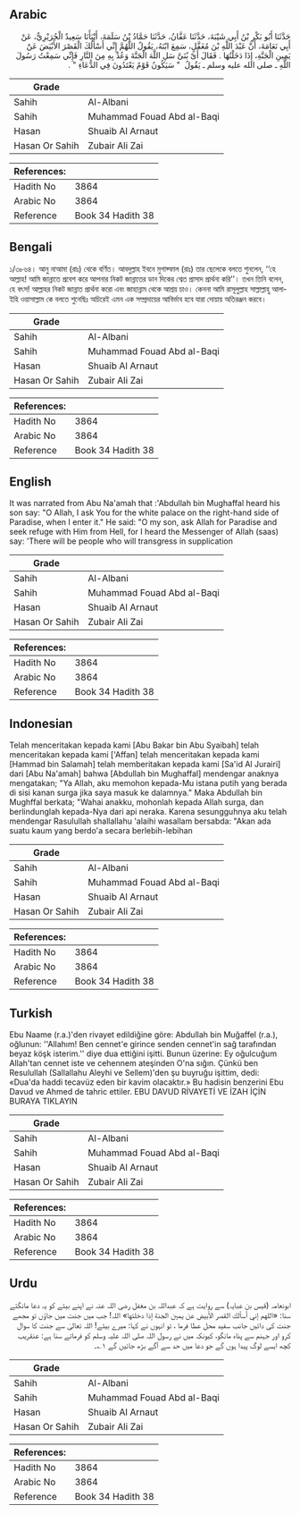 ## Arabic


<div dir="rtl" lang="ar" style={{fontSize:'larger',backgroundColor:'#f8f9fa',padding:20}}>
حَدَّثَنَا أَبُو بَكْرِ بْنُ أَبِي شَيْبَةَ، حَدَّثَنَا عَفَّانُ، حَدَّثَنَا حَمَّادُ بْنُ سَلَمَةَ، أَنْبَأَنَا سَعِيدٌ الْجُرَيْرِيُّ، عَنْ أَبِي نَعَامَةَ، أَنَّ عَبْدَ اللَّهِ بْنَ مُغَفَّلٍ، سَمِعَ ابْنَهُ، يَقُولُ اللَّهُمَّ إِنِّي أَسْأَلُكَ الْقَصْرَ الأَبْيَضَ عَنْ يَمِينِ الْجَنَّةِ، إِذَا دَخَلْتُهَا ‏.‏ فَقَالَ أَىْ بُنَىَّ سَلِ اللَّهَ الْجَنَّةَ وَعُذْ بِهِ مِنَ النَّارِ فَإِنِّي سَمِعْتُ رَسُولَ اللَّهِ ـ صلى الله عليه وسلم ـ يَقُولُ ‏ "‏ سَيَكُونُ قَوْمٌ يَعْتَدُونَ فِي الدُّعَاءِ ‏"‏ ‏.‏
</div>
<div style={{backgroundColor:'#f8f9fa',padding:20, marginBottom: 10}}><table> <thead> <tr> <th>Grade</th> <th></th> </tr> </thead> <tbody> <tr><td>Sahih</td><td>Al-Albani</td></tr><tr><td>Sahih</td><td>Muhammad Fouad Abd al-Baqi</td></tr><tr><td>Hasan</td><td>Shuaib Al Arnaut</td></tr><tr><td>Hasan Or Sahih</td><td>Zubair Ali Zai</td></tr></tbody></table><table> <thead> <tr> <th>References:</th> <th></th> </tr> </thead> <tbody><tr><td>Hadith No</td><td>3864</td></tr><tr><td>Arabic No</td><td>3864</td></tr><tr><td>Reference</td><td>Book 34 Hadith 38</td></tr></tbody></table></div>

## Bengali


<div dir="ltr" lang="bn" style={{fontSize:'larger',backgroundColor:'#f8f9fa',padding:20}}>
১/৩৮৬৪। আনু নাআমা (রাঃ) থেকে বর্ণিত। আবদুল্লাহ ইবনে মুগাফ্ফাল (রাঃ) তার ছেলেকে বলতে শুনলেন, ‘‘হে আল্লাহ! আমি জান্নাতে প্রবেশ করে আপনার নিকট জান্নাতের ডান দিকের শ্বেত প্রাসাদ প্রার্থনা করি’’। তখন তিনি বলেন, হে বৎস! আল্লাহর নিকট জান্নাত প্রার্থনা করো এবং জাহান্নাম থেকে আশ্রয় চাও। কেননা আমি রাসূলুল্লাহ সাল্লাল্লাহু আলাইহি ওয়াসাল্লাম কে বলতে শুনেছিঃ অচিরেই এমন এক সম্প্রদায়ের আবির্ভাব হবে যারা দোয়ায় অতিরঞ্জন করবে।
</div>
<div style={{backgroundColor:'#f8f9fa',padding:20, marginBottom: 10}}><table> <thead> <tr> <th>Grade</th> <th></th> </tr> </thead> <tbody> <tr><td>Sahih</td><td>Al-Albani</td></tr><tr><td>Sahih</td><td>Muhammad Fouad Abd al-Baqi</td></tr><tr><td>Hasan</td><td>Shuaib Al Arnaut</td></tr><tr><td>Hasan Or Sahih</td><td>Zubair Ali Zai</td></tr></tbody></table><table> <thead> <tr> <th>References:</th> <th></th> </tr> </thead> <tbody><tr><td>Hadith No</td><td>3864</td></tr><tr><td>Arabic No</td><td>3864</td></tr><tr><td>Reference</td><td>Book 34 Hadith 38</td></tr></tbody></table></div>

## English


<div dir="ltr" lang="en" style={{fontSize:'larger',backgroundColor:'#f8f9fa',padding:20}}>
It was narrated from Abu Na'amah that :'Abdullah bin Mughaffal heard his son say: "O Allah, I ask You for the white palace on the right-hand side of Paradise, when I enter it." He said: "O my son, ask Allah for Paradise and seek refuge with Him from Hell, for I heard the Messenger of Allah (saas) say: 'There will be people who will transgress in supplication
</div>
<div style={{backgroundColor:'#f8f9fa',padding:20, marginBottom: 10}}><table> <thead> <tr> <th>Grade</th> <th></th> </tr> </thead> <tbody> <tr><td>Sahih</td><td>Al-Albani</td></tr><tr><td>Sahih</td><td>Muhammad Fouad Abd al-Baqi</td></tr><tr><td>Hasan</td><td>Shuaib Al Arnaut</td></tr><tr><td>Hasan Or Sahih</td><td>Zubair Ali Zai</td></tr></tbody></table><table> <thead> <tr> <th>References:</th> <th></th> </tr> </thead> <tbody><tr><td>Hadith No</td><td>3864</td></tr><tr><td>Arabic No</td><td>3864</td></tr><tr><td>Reference</td><td>Book 34 Hadith 38</td></tr></tbody></table></div>

## Indonesian


<div dir="ltr" lang="id" style={{fontSize:'larger',backgroundColor:'#f8f9fa',padding:20}}>
Telah menceritakan kepada kami [Abu Bakar bin Abu Syaibah] telah menceritakan kepada kami ['Affan] telah menceritakan kepada kami [Hammad bin Salamah] telah memberitakan kepada kami [Sa'id Al Jurairi] dari [Abu Na'amah] bahwa [Abdullah bin Mughaffal] mendengar anaknya mengatakan; "Ya Allah, aku memohon kepada-Mu istana putih yang berada di sisi kanan surga jika saya masuk ke dalamnya." Maka Abdullah bin Mughffal berkata; "Wahai anakku, mohonlah kepada Allah surga, dan berlindunglah kepada-Nya dari api neraka. Karena sesungguhnya aku telah mendengar Rasulullah shallallahu 'alaihi wasallam bersabda: "Akan ada suatu kaum yang berdo'a secara berlebih-lebihan
</div>
<div style={{backgroundColor:'#f8f9fa',padding:20, marginBottom: 10}}><table> <thead> <tr> <th>Grade</th> <th></th> </tr> </thead> <tbody> <tr><td>Sahih</td><td>Al-Albani</td></tr><tr><td>Sahih</td><td>Muhammad Fouad Abd al-Baqi</td></tr><tr><td>Hasan</td><td>Shuaib Al Arnaut</td></tr><tr><td>Hasan Or Sahih</td><td>Zubair Ali Zai</td></tr></tbody></table><table> <thead> <tr> <th>References:</th> <th></th> </tr> </thead> <tbody><tr><td>Hadith No</td><td>3864</td></tr><tr><td>Arabic No</td><td>3864</td></tr><tr><td>Reference</td><td>Book 34 Hadith 38</td></tr></tbody></table></div>

## Turkish


<div dir="ltr" lang="tr" style={{fontSize:'larger',backgroundColor:'#f8f9fa',padding:20}}>
Ebu Naame (r.a.)'den rivayet edildiğine göre: Abdullah bin Muğaffel (r.a.), oğlunun: ''Allahım! Ben cennet'e girince senden cennet'in sağ tarafından beyaz köşk isterim.'' diye dua ettiğini işitti. Bunun üzerine: Ey oğulcuğum Allah'tan cennet iste ve cehennem ateşinden O'na sığın. Çünkü ben Resulullah (Sallallahu Aleyhi ve Sellem)'den şu buyruğu işittim, dedi: «Dua'da haddi tecavüz eden bir kavim olacaktır.» Bu hadisin benzerini Ebu Davud ve Ahmed de tahric ettiler. EBU DAVUD RİVAYETİ VE İZAH İÇİN BURAYA TIKLAYIN
</div>
<div style={{backgroundColor:'#f8f9fa',padding:20, marginBottom: 10}}><table> <thead> <tr> <th>Grade</th> <th></th> </tr> </thead> <tbody> <tr><td>Sahih</td><td>Al-Albani</td></tr><tr><td>Sahih</td><td>Muhammad Fouad Abd al-Baqi</td></tr><tr><td>Hasan</td><td>Shuaib Al Arnaut</td></tr><tr><td>Hasan Or Sahih</td><td>Zubair Ali Zai</td></tr></tbody></table><table> <thead> <tr> <th>References:</th> <th></th> </tr> </thead> <tbody><tr><td>Hadith No</td><td>3864</td></tr><tr><td>Arabic No</td><td>3864</td></tr><tr><td>Reference</td><td>Book 34 Hadith 38</td></tr></tbody></table></div>

## Urdu


<div dir="rtl" lang="ur" style={{fontSize:'larger',backgroundColor:'#f8f9fa',padding:20}}>
ابونعامہ (قیس بن عبایہ) سے روایت ہے کہ عبداللہ بن مغفل رضی اللہ عنہ نے اپنے بیٹے کو یہ دعا مانگتے سنا: «اللهم إني أسألك القصر الأبيض عن يمين الجنة إذا دخلتها» اللہ! جب میں جنت میں جاؤں تو مجھے جنت کی دائیں جانب سفید محل عطا فرما ، تو انہوں نے کہا: میرے بیٹے! اللہ تعالیٰ سے جنت کا سوال کرو اور جہنم سے پناہ مانگو، کیونکہ میں نے رسول اللہ صلی اللہ علیہ وسلم کو فرماتے سنا ہے: عنقریب کچھ ایسے لوگ پیدا ہوں گے جو دعا میں حد سے آگے بڑھ جائیں گے ۱؎۔
</div>
<div style={{backgroundColor:'#f8f9fa',padding:20, marginBottom: 10}}><table> <thead> <tr> <th>Grade</th> <th></th> </tr> </thead> <tbody> <tr><td>Sahih</td><td>Al-Albani</td></tr><tr><td>Sahih</td><td>Muhammad Fouad Abd al-Baqi</td></tr><tr><td>Hasan</td><td>Shuaib Al Arnaut</td></tr><tr><td>Hasan Or Sahih</td><td>Zubair Ali Zai</td></tr></tbody></table><table> <thead> <tr> <th>References:</th> <th></th> </tr> </thead> <tbody><tr><td>Hadith No</td><td>3864</td></tr><tr><td>Arabic No</td><td>3864</td></tr><tr><td>Reference</td><td>Book 34 Hadith 38</td></tr></tbody></table></div>